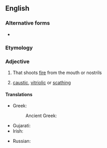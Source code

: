 {{also|firebreathing|fire breathing}}

==English==

===Alternative forms===
* {{l|en|fire breathing}}

===Etymology===
{{compound|en|fire|breathing}}

===Adjective===
{{en-adj|-}}

# {{lb|en|of a fabled animal|such as a dragon}} That shoots [[fire]] from the mouth or nostrils
# {{lb|en|idiomatic}} [[caustic]], [[vitriolic]] or [[scathing]]

====Translations====
{{trans-top|that emits flame}}
* Greek:
*: Ancient Greek: {{t|grc|πυρίπνοος}}
* Gujarati: {{t|gu|આગ-ફૂંકતું}}
* Irish: {{t|ga|craoslasrach}}
{{trans-mid}}
* Russian: {{t+|ru|огнеды́шащий}}
{{trans-bottom}}